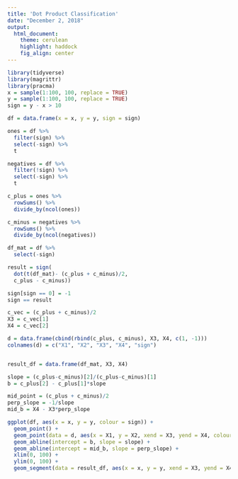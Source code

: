 ```yaml
---
title: 'Dot Product Classification'
date: "December 2, 2018"
output:
  html_document:
    theme: cerulean
    highlight: haddock
    fig_align: center
---
```



```r
library(tidyverse)
library(magrittr)
library(pracma)
x = sample(1:100, 100, replace = TRUE)
y = sample(1:100, 100, replace = TRUE)
sign = y - x > 10

df = data.frame(x = x, y = y, sign = sign)
```

```r
ones = df %>% 
  filter(sign) %>% 
  select(-sign) %>% 
  t

negatives = df %>% 
  filter(!sign) %>% 
  select(-sign) %>% 
  t

c_plus = ones %>% 
  rowSums() %>% 
  divide_by(ncol(ones))

c_minus = negatives %>% 
  rowSums() %>% 
  divide_by(ncol(negatives))
```


```r
df_mat = df %>% 
  select(-sign)

result = sign(
  dot(t(df_mat)- (c_plus + c_minus)/2, 
  c_plus - c_minus))

sign[sign == 0] = -1
sign == result
```


```r

c_vec = (c_plus + c_minus)/2
X3 = c_vec[1]
X4 = c_vec[2]

d = data.frame(cbind(rbind(c_plus, c_minus), X3, X4, c(1, -1)))
colnames(d) = c("X1", "X2", "X3", "X4", "sign")


result_df = data.frame(df_mat, X3, X4)

slope = (c_plus-c_minus)[2]/(c_plus-c_minus)[1]
b = c_plus[2] - c_plus[1]*slope

mid_point = (c_plus + c_minus)/2
perp_slope = -1/slope
mid_b = X4 - X3*perp_slope

ggplot(df, aes(x = x, y = y, colour = sign)) +
  geom_point() +
  geom_point(data = d, aes(x = X1, y = X2, xend = X3, yend = X4, colour = as.character(sign), size = .5 )) +
  geom_abline(intercept = b, slope = slope) +
  geom_abline(intercept = mid_b, slope = perp_slope) +
  xlim(0, 100) +
  ylim(0, 100) +
  geom_segment(data = result_df, aes(x = x, y = y, xend = X3, yend = X4, colour = as.character(result)))
```


```r
```
